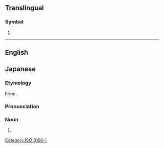 ==Translingual==

===Symbol===
{{head|mul|symbol}}

# {{n-g|The [[ISO]] 3166-1 three-letter (alpha-3) code for the [[Comoros]]}}

[[Category:ISO 3166-1]]

----

==English==

{{System}}

{{lb|en|physics}} {{initialism of|en|[[centre of mass]]}}
{{lb|en|physics}} {{initialism of|en|[[centre]] [[of]] [[momentum]]}}

==Japanese==
{{wikipedia|lang=ja}}

===Etymology===
From {{der|ja|en|computer}}.

===Pronunciation===
{{ja-pron|コム}}

===Noun===
{{ja-noun|コム}}

# {{lb|ja|video games}} {{n-g|A name given to [[AI]] [[players]].}}